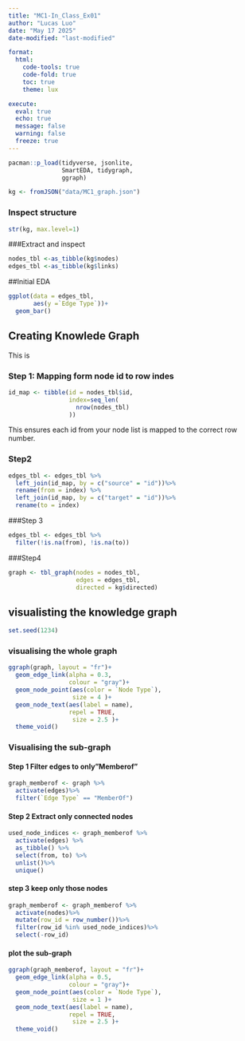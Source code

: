 ```yaml
---
title: "MC1-In_Class_Ex01"
author: "Lucas Luo"
date: "May 17 2025"
date-modified: "last-modified"

format:
  html:
    code-tools: true          
    code-fold: true          
    toc: true
    theme: lux

execute: 
  eval: true
  echo: true
  message: false
  warning: false
  freeze: true
---
```


```r
pacman::p_load(tidyverse, jsonlite,
               SmartEDA, tidygraph,
               ggraph)
```

```r
kg <- fromJSON("data/MC1_graph.json")
```

### Inspect structure

```r
str(kg, max.level=1)
```

###Extract and inspect

```r
nodes_tbl <-as_tibble(kg$nodes)
edges_tbl <-as_tibble(kg$links)
```

##Initial EDA

```r
ggplot(data = edges_tbl,
       aes(y =`Edge Type`))+
  geom_bar()
```

## Creating Knowlede Graph

This is

### Step 1: Mapping form node id to row indes

```r
id_map <- tibble(id = nodes_tbl$id,
                 index=seq_len(
                   nrow(nodes_tbl)
                 ))
```

This ensures each id from your node list is mapped to the correct row number.

### Step2

```r
edges_tbl <- edges_tbl %>%
  left_join(id_map, by = c("source" = "id"))%>%
  rename(from = index) %>%
  left_join(id_map, by = c("target" = "id"))%>%
  rename(to = index)
```

###Step 3

```r
edges_tbl <- edges_tbl %>%
  filter(!is.na(from), !is.na(to))
```

###Step4

```r
graph <- tbl_graph(nodes = nodes_tbl,
                   edges = edges_tbl,
                   directed = kg$directed)
```

## visualisting the knowledge graph

```r
set.seed(1234)
```

### visualising the whole graph

```r
ggraph(graph, layout = "fr")+
  geom_edge_link(alpha = 0.3,
                 colour = "gray")+
  geom_node_point(aes(color = `Node Type`),
                  size = 4 )+
  geom_node_text(aes(label = name),
                 repel = TRUE,
                  size = 2.5 )+
  theme_void()
```

### Visualising the sub-graph

#### Step 1 Filter edges to only"Memberof"

```r
graph_memberof <- graph %>%
  activate(edges)%>%
  filter(`Edge Type` == "MemberOf")
```

#### Step 2 Extract only connected nodes

```r
used_node_indices <- graph_memberof %>%
  activate(edges) %>%
  as_tibble() %>%
  select(from, to) %>%
  unlist()%>%
  unique()
```

#### step 3 keep only those nodes

```r
graph_memberof <- graph_memberof %>%
  activate(nodes)%>%
  mutate(row_id = row_number())%>%
  filter(row_id %in% used_node_indices)%>%
  select(-row_id)
```

#### plot the sub-graph

```r
ggraph(graph_memberof, layout = "fr")+
  geom_edge_link(alpha = 0.5,
                 colour = "gray")+
  geom_node_point(aes(color = `Node Type`),
                  size = 1 )+
  geom_node_text(aes(label = name),
                 repel = TRUE,
                  size = 2.5 )+
  theme_void()
```

